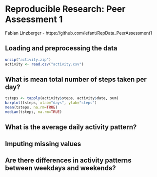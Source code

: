 Reproducible Research: Peer Assessment 1
========================================
Fabian Linzberger - https://github.com/lefant/RepData_PeerAssessment1

## Loading and preprocessing the data
```r
unzip("activity.zip")
activity <- read.csv("activity.csv")
```


## What is mean total number of steps taken per day?
```r
tsteps <- tapply(activity$steps, activity$date, sum)
barplot(tsteps, xlab="days", ylab="steps")
mean(tsteps, na.rm=TRUE)
median(tsteps, na.rm=TRUE)
```


## What is the average daily activity pattern?



## Imputing missing values



## Are there differences in activity patterns between weekdays and weekends?
